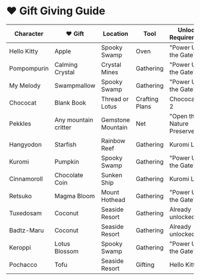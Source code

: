 # ❤️ Gift Giving Guide

| Character | ❤️ Gift | Location | Tool | Unlock Requirement |
| --- | --- | --- | --- | --- |
| Hello Kitty | Apple | Spooky Swamp | Oven | "Power Up the Gate" |
| Pompompurin | Calming Crystal | Crystal Mines | Gathering | "Power Up the Gate" |
| My Melody | Swampmallow | Spooky Swamp | Gathering | "Power Up the Gate" |
| Chococat | Blank Book | Thread or Lotus | Crafting Plans | Chococat Lv 2 |
| Pekkles | Any mountain critter | Gemstone Mountain | Net | "Open the Nature Preserve" |
| Hangyodon | Starfish | Rainbow Reef | Gathering | Kuromi Lv 6 |
| Kuromi | Pumpkin | Spooky Swamp | Gathering | "Power Up the Gate" |
| Cinnamoroll | Chocolate Coin | Sunken Ship | Gathering | Kuromi Lv 6 |
| Retsuko | Magma Bloom | Mount Hothead | Gathering | "Power Up the Gate" |
| Tuxedosam | Coconut | Seaside Resort | Gathering | Already unlocked |
| Badtz-Maru | Coconut | Seaside Resort | Gathering | Already unlocked |
| Keroppi | Lotus Blossom | Spooky Swamp | Gathering | "Power Up the Gate" |
| Pochacco | Tofu | Seaside Resort | Gifting | Hello Kitty |

